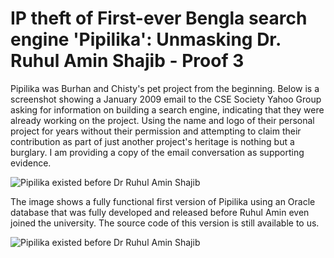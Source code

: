 # IP theft of First-ever Bengla search engine 'Pipilika': Unmasking Dr. Ruhul Amin Shajib - Proof 3

Pipilika was Burhan and Chisty's pet project from the beginning. Below is a screenshot showing a January 2009 email to the CSE Society Yahoo Group asking for information on building a search engine, indicating that they were already working on the project. Using the name and logo of their personal project for years without their permission and attempting to claim their contribution as part of just another project's heritage is nothing but a burglary. I am providing a copy of the email conversation as supporting evidence.


![Pipilika existed before Dr Ruhul Amin Shajib](/static/images/ev3.1.jpg)

The image shows a fully functional first version of Pipilika using an Oracle database that was fully developed and released before Ruhul Amin even joined the university. The source code of this version is still available to us.

![Pipilika existed before Dr Ruhul Amin Shajib](/static/images/ev3.2.png)